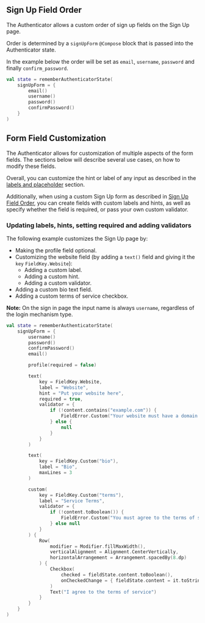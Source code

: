 ## Sign Up Field Order

The Authenticator allows a custom order of sign up fields on the Sign Up page.

Order is determined by a `signUpForm` `@Compose` block that is passed into the Authenticator state.

In the example below the order will be set as `email`, `username`, `password` and finally `confirm_password`.

```kotlin
val state = rememberAuthenticatorState(
    signUpForm = {
        email()
        username()
        password()
        confirmPassword()
    }
)
```

## Form Field Customization

The Authenticator allows for customization of multiple aspects of the form fields.
The sections below will describe several use cases, on how to modify these fields.

Overall, you can customize the hint or label of any input as described in the
[labels and placeholder](#updating-labels-placeholders-required-fields-and-showing-labels) section.

Additionally, when using a custom Sign Up form as described in [Sign Up Field Order](#sign-up-field-order), you can create fields with custom labels and hints, as well as specify whether the field is required, or pass your own custom validator.

### Updating labels, hints, setting required and adding validators

The following example customizes the Sign Up page by:

- Making the profile field optional.
- Customizing the website field (by adding a `text()` field and giving it the `key` `FieldKey.Website`):
  - Adding a custom label.
  - Adding a custom hint.
  - Adding a custom validator.
- Adding a custom bio text field.
- Adding a custom terms of service checkbox.

**Note:** On the sign in page the input name is always `username`, regardless of the login mechanism type.

```kotlin
val state = rememberAuthenticatorState(
    signUpForm = {
        username()
        password()
        confirmPassword()
        email()

        profile(required = false)

        text(
            key = FieldKey.Website,
            label = "Website",
            hint = "Put your website here",
            required = true,
            validator = {
                if (!content.contains("example.com")) {
                    FieldError.Custom("Your website must have a domain of example.com")
                } else {
                    null
                }
            }
        )

        text(
            key = FieldKey.Custom("bio"),
            label = "Bio",
            maxLines = 3
        )

        custom(
            key = FieldKey.Custom("terms"),
            label = "Service Terms",
            validator = {
                if (!content.toBoolean()) {
                    FieldError.Custom("You must agree to the terms of service")
                } else null
            }
        ) {
            Row(
                modifier = Modifier.fillMaxWidth(),
                verticalAlignment = Alignment.CenterVertically,
                horizontalArrangement = Arrangement.spacedBy(8.dp)
            ) {
                Checkbox(
                    checked = fieldState.content.toBoolean(),
                    onCheckedChange = { fieldState.content = it.toString() },
                )
                Text("I agree to the terms of service")
            }
        }
    }
)
```